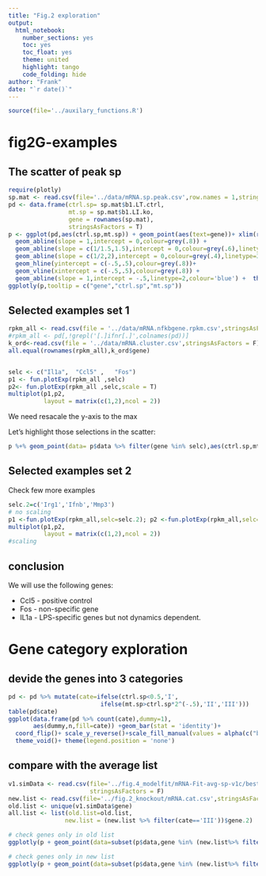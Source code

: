```yaml
---
title: "Fig.2 exploration"
output: 
  html_notebook:
    number_sections: yes
    toc: yes
    toc_float: yes
    theme: united
    highlight: tango
    code_folding: hide
author: "Frank"
date: "`r date()`"
---
```

```r
source(file='../auxilary_functions.R')
```

# fig2G-examples
## The scatter of peak sp 
```r
require(plotly)
sp.mat <- read.csv(file='../data/mRNA.sp.peak.csv',row.names = 1,stringsAsFactors = F)
pd <- data.frame(ctrl.sp= sp.mat$b1.LT.ctrl,
                 mt.sp = sp.mat$b1.LI.ko,
                 gene = rownames(sp.mat),
                 stringsAsFactors = T) 
p <- ggplot(pd,aes(ctrl.sp,mt.sp)) + geom_point(aes(text=gene))+ xlim(range(pd[,1:2])) + ylim(range(pd[,1:2]))+
  geom_abline(slope = 1,intercept = 0,colour=grey(.8)) +
  geom_abline(slope = c(1/1.5,1.5),intercept = 0,colour=grey(.6),linetype=3) +
  geom_abline(slope = c(1/2,2),intercept = 0,colour=grey(.4),linetype=3) +
  geom_hline(yintercept = c(-.5,.5),colour=grey(.8))+
  geom_vline(xintercept = c(-.5,.5),colour=grey(.8)) + 
  geom_abline(slope = 1,intercept = -.5,linetype=2,colour='blue') +  theme_bw()
ggplotly(p,tooltip = c("gene","ctrl.sp","mt.sp"))
```


## Selected examples set 1 
```r
rpkm_all <- read.csv(file = '../data/mRNA.nfkbgene.rpkm.csv',stringsAsFactors = F,row.names = 1,header = T)
#rpkm_all <- pd[,!grepl('[.]ifnr[.]',colnames(pd))]
k_ord<-read.csv(file = '../data/mRNA.cluster.csv',stringsAsFactors = F)
all.equal(rownames(rpkm_all),k_ord$gene)


selc <- c("Il1a",  "Ccl5" ,   "Fos") 
p1 <- fun.plotExp(rpkm_all ,selc)
p2<- fun.plotExp(rpkm_all ,selc,scale = T)
multiplot(p1,p2,
          layout = matrix(c(1,2),ncol = 2))

```

We need resacale the y-axis to the max 


Let's highlight those selections in the scatter:
```r
p %+% geom_point(data= p$data %>% filter(gene %in% selc),aes(ctrl.sp,mt.sp),colour='blue',size=2)
```


## Selected examples set 2
Check few more examples
```r
selc.2=c('Irg1','Ifnb','Mmp3')
# no scaling
p1 <-fun.plotExp(rpkm_all,selc=selc.2); p2 <-fun.plotExp(rpkm_all,selc=selc.2,scale = T)
multiplot(p1,p2,
          layout = matrix(c(1,2),ncol = 2))
#scaling

```

## conclusion

We will use the following genes: 

+ Ccl5 - positive control 
+ Fos - non-specific gene 
+ IL1a - LPS-specific genes but not dynamics dependent. 

# Gene category exploration 

## devide the genes into 3 categories 

```r
pd <- pd %>% mutate(cate=ifelse(ctrl.sp<0.5,'I',
                          ifelse(mt.sp>ctrl.sp*2^(-.5),'II','III')))
table(pd$cate)
ggplot(data.frame(pd %>% count(cate),dummy=1),
       aes(dummy,n,fill=cate)) +geom_bar(stat = 'identity')+
  coord_flip()+ scale_y_reverse()+scale_fill_manual(values = alpha(c("blue"), c(.05,.1,.2)))+
  theme_void()+ theme(legend.position = 'none')
```
## compare with the average list 

```r
v1.simData <- read.csv(file='../fig.4_modelfit/mRNA-Fit-avg-sp-v1c/bestFit.tc.csv',
                       stringsAsFactors = F)
new.list <- read.csv(file='../fig.2_knockout/mRNA.cat.csv',stringsAsFactors = F)
old.list <- unique(v1.simData$gene)
all.list <- list(old.list=old.list,
                new.list = (new.list %>% filter(cate=='III'))$gene.2)

# check genes only in old list
ggplotly(p + geom_point(data=subset(p$data,gene %in% (new.list%>% filter(gene.2 %in% setdiff(all.list$old.list,all.list$new.list)))$gene),aes(text=gene),colour='red'),tooltip = c("gene","ctrl.sp","mt.sp"))

# check genes only in new list
ggplotly(p + geom_point(data=subset(p$data,gene %in% (new.list%>% filter(gene.2 %in% setdiff(all.list$new.list,all.list$old.list)))$gene),aes(text=gene),colour='red'),tooltip = c("gene","ctrl.sp","mt.sp"))

```

